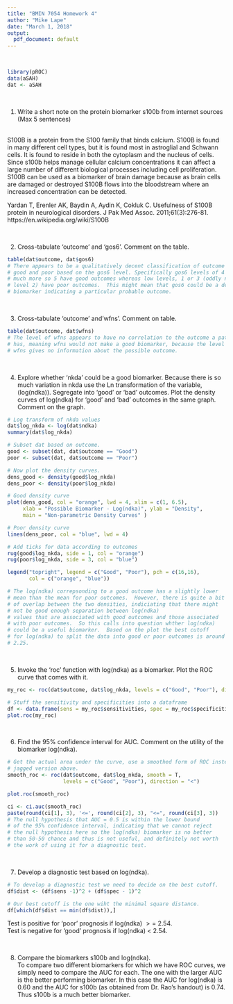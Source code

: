 ```yaml
---
title: "BMIN 7054 Homework 4"
author: "Mike Lape"
date: "March 1, 2018"
output:
  pdf_document: default
---
```

&nbsp;

```r
library(pROC)
data(aSAH)
dat <- aSAH
```
&nbsp;


1.	Write a short note on the protein biomarker s100b from internet sources (Max 5 sentences)  
&nbsp;

S100B is a protein from the S100 family that binds calcium.  S100B is found in many different cell types, but it is found most in astroglial and Schwann cells.  It is found to reside in both the cytoplasm and the nucleus of cells.  Since s100b helps manage cellular calcium concentrations it can affect a large number of different biological processes including cell proliferation.  S100B can be used as a biomarker of brain damage because as brain cells are damaged or destroyed S100B flows into the bloodstream where an increased concentration can be detected.

Yardan T, Erenler AK, Baydin A, Aydin K, Cokluk C. Usefulness of S100B protein in neurological disorders. J Pak Med Assoc. 2011;61(3):276-81.  
https://en.wikipedia.org/wiki/S100B  

&nbsp;

2.   Cross-tabulate 'outcome' and 'gos6'. Comment on the table.
```r
table(dat$outcome, dat$gos6)
# There appears to be a qualitatively decent classification of outcome between
# good and poor based on the gos6 level. Specifically gos6 levels of 4 or 5,
# much more so 5 have good outcomes whereas low levels, 1 or 3 (oddly none of
# level 2) have poor outcomes.  This might mean that gos6 could be a decent
# biomarker indicating a particular probable outcome.

```

&nbsp;

3. Cross-tabulate 'outcome' and'wfns'. Comment on table.
```r
table(dat$outcome, dat$wfns)
# The level of wfns appears to have no correlation to the outcome a pateint
# has, meaning wfns would not make a good biomarker, because the level of
# wfns gives no information about the possible outcome.
```
&nbsp;


4.  Explore whether 'nkda' could be a good biomarker.  Because there is so much variation in nkda use the Ln transformation of the variable, (log(ndka)).  Segregate into 'good' or 'bad' outcomes.  Plot the density curves of log(ndka) for 'good' and 'bad' outcomes in the same graph.  Comment on the graph.
```r
# Log transform of nkda values
dat$log_nkda <- log(dat$ndka)
summary(dat$log_nkda)

# Subset dat based on outcome.
good <- subset(dat, dat$outcome == "Good")
poor <- subset(dat, dat$outcome == "Poor")

# Now plot the density curves.
dens_good <- density(good$log_nkda)
dens_poor <- density(poor$log_nkda)

# Good density curve
plot(dens_good, col = "orange", lwd = 4, xlim = c(1, 6.5), 
     xlab = "Possible Biomarker - Log(ndka)", ylab = "Density", 
     main = "Non-parametric Density Curves" )

# Poor density curve
lines(dens_poor, col = "blue", lwd = 4)

# Add ticks for data according to outcomes
rug(good$log_nkda, side = 1, col = "orange")
rug(poor$log_nkda, side = 3, col = "blue")

legend("topright", legend = c("Good", "Poor"), pch = c(16,16), 
       col = c("orange", "blue"))

# The log(ndka) correpsonding to a good outcome has a slightly lower
# mean than the mean for poor outcomes.  However, there is quite a bit 
# of overlap between the two densities, indiciating that there might 
# not be good enough separation between log(ndka) 
# values that are associated with good outcomes and those associated
# with poor outcomes.  So this calls into question whther log(ndka)
# could be a useful biomarker.  Based on the plot the best cutoff
# for log(ndka) to split the data into good or poor outcomes is around
# 2.25.

```

&nbsp;

5.  Invoke the 'roc' function with log(ndka) as a biomarker.  Plot the ROC curve that comes with it.
```r
my_roc <- roc(dat$outcome, dat$log_nkda, levels = c("Good", "Poor"), direction = "<")

# Stuff the sensitivity and specificities into a dataframe
df <- data.frame(sens = my_roc$sensitivities, spec = my_roc$specificities, cuts = my_roc$thresholds)
plot.roc(my_roc)

```

&nbsp;


6.  Find the 95% confidence interval for AUC.  Comment on the utility of the biomarker log(ndka).
```r
# Get the actual area under the curve, use a smoothed form of ROC instead of
# jagged version above.
smooth_roc <- roc(dat$outcome, dat$log_nkda, smooth = T, 
                  levels = c("Good", "Poor"), direction = "<")

plot.roc(smooth_roc)

ci <- ci.auc(smooth_roc)
paste(round(ci[1], 3), '<=', round(ci[2], 3), "<=", round(ci[3], 3))
# The null hypothesis that AUC = 0.5 is within the lower bound  
# of the 95% confidence interval, indicating that we cannot reject 
# the null hypothesis here so the log(ndka) biomarker is no better
# than 50-50 chance and thus is not useful, and definitely not worth
# the work of using it for a diagnostic test.


```

&nbsp;

7.  Develop a diagnostic test based on log(ndka).
```r
# To develop a diagnostic test we need to decide on the best cutoff.
df$dist <- (df$sens -1)^2 + (df$spec - 1)^2 

# Our best cutoff is the one wiht the minimal square distance.
df[which(df$dist == min(df$dist)),]
```
Test is positive for 'poor' prognosis if log(ndka) $>=$ 2.54.  
Test is negative for 'good' prognosis if log(ndka) < 2.54.  

&nbsp;


8.  Compare the biomarkers s100b and log(ndka).  
To compare two different biomarkers for which we have ROC curves, we  
simply need to compare the AUC for each.  The one with the larger AUC is 
the better performing biomarker.  In this case the AUC for log(ndka) is 0.60 
and the AUC for s100b (as obtained from Dr. Rao's handout) is 0.74.  Thus
s100b is a much better biomarker.